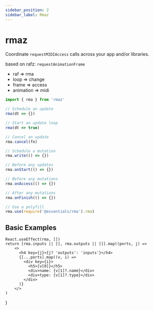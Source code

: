 ---
sidebar_position: 2
sidebar_label: Rmaz
---

# rmaz

Coordinate `requestMIDIAccess` calls across your app and/or libraries.

based on rafz: `requestAnimationFrame`

- raf => rma
- loop => change
- frame => access
- animation => midi

```js
import { rma } from 'rmaz'

// Schedule an update
rma(dt => {})

// Start an update loop
rma(dt => true)

// Cancel an update
rma.cancel(fn)

// Schedule a mutation
rma.write(() => {})

// Before any updates
rma.onStart(() => {})

// Before any mutations
rma.onAccess(() => {})

// After any mutations
rma.onFinish(() => {})

// Use a polyfill
rma.use(require('@essentials/rma').rma)
```


## Basic Examples


    React.useEffect(rma, [])
    return [rma.inputs || [], rma.outputs || []].map((ports, j) =>
        <>
          <h4 key={j}>{j? 'outputs': 'inputs'}</h4>
          {[...ports].map((v, i) =>
            <div key={i}>
              <h5>{v[0]}</h5>
              <div>name: {v[1]?.name}</div>
              <div>type: {v[1]?.type}</div>
            </div>
          )}
        </>
    )
}

<App />
